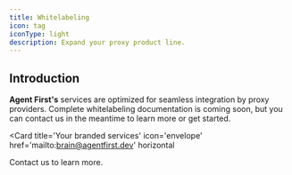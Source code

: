 ```yaml
---
title: Whitelabeling
icon: tag
iconType: light
description: Expand your proxy product line.
---
```


## Introduction

**Agent First's** services are optimized for seamless integration by proxy providers. Complete
whitelabeling documentation is coming soon, but you can contact us in the meantime to learn more or
get started.

<Card
  title='Your branded services'
  icon='envelope'
  href='mailto:brain@agentfirst.dev'
  horizontal
>
  Contact us to learn more.
</Card>
